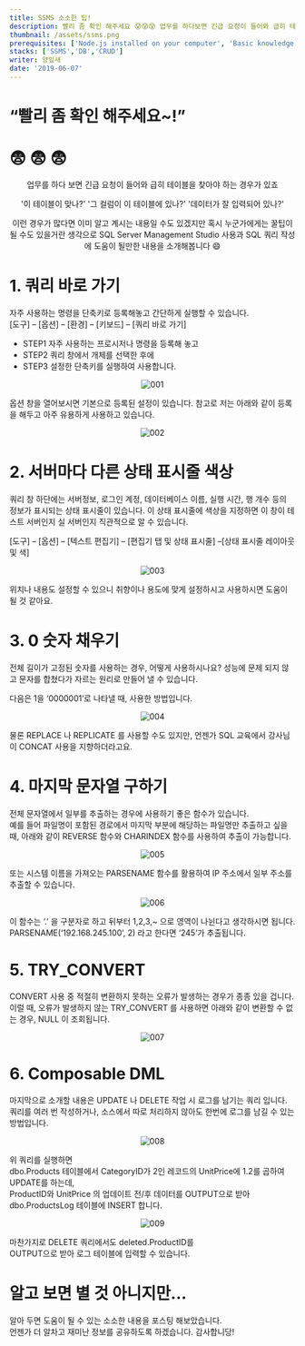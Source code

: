 ---
title: SSMS 소소한 팁!
description: 빨리 좀 확인 해주세요 😰😰😰 업무를 하다보면 긴급 요청이 들어와 급히 테이블을 찾아야 하는 경우가 있죠
thumbnail: /assets/ssms.png
prerequisites: ['Node.js installed on your computer', 'Basic knowledge working with Next.js and TypeScript']
stacks: ['SSMS','DB','CRUD']
writer: 양잎새
date: '2019-06-07'
---

<p align="center">
<h1>“빨리 좀 확인 해주세요~!”</h1>
</p>

<p align="center">
<h1>😨 😨 😨</h1>
</p>

<p align="center">
업무를 하다 보면 긴급 요청이 들어와 급히 테이블을 찾아야 하는 경우가 있죠
</p>
<p align="center">
'이 테이블이 맞나?'  
'그 컬럼이 이 테이블에 있나?'  
'데이터가 잘 입력되어 있나?'  
</p>


<p align="center">
이런 경우가 많다면 이미 알고 계시는 내용일 수도 있겠지만  
혹시 누군가에게는 꿀팁이 될 수도 있을거란 생각으로 SQL Server Management Studio 사용과  
SQL 쿼리 작성에 도움이 될만한 내용을 소개해봅니다 😄  
</p>

# 1. 쿼리 바로 가기
자주 사용하는 명령을 단축키로 등록해놓고 간단하게 실행할 수 있습니다.  
[도구] – [옵션] – [환경] – [키보드] – [쿼리 바로 가기]

- STEP1 자주 사용하는 프로시저나 명령을 등록해 놓고
- STEP2 쿼리 창에서 개체를 선택한 후에
- STEP3 설정한 단축키를 실행하여 사용합니다.

<p align="center">
<img src={`/20190607_YSY_SSMS/001.png`} alt="001"/>
</p>

옵션 창을 열어보시면 기본으로 등록된 설정이 있습니다.
참고로 저는 아래와 같이 등록을 해두고 아주 유용하게 사용하고 있습니다.

<p align="center">
<img src={`/20190607_YSY_SSMS/002.png`} alt="002"/>
</p>

# 2. 서버마다 다른 상태 표시줄 색상

쿼리 창 하단에는 서버정보, 로그인 계정, 데이터베이스 이름, 실행 시간, 행 개수 등의 정보가 표시되는 상태 표시줄이 있습니다. 이 상태 표시줄에 색상을 지정하면 이 창이 테스트 서버인지 실 서버인지 직관적으로 알 수 있습니다.

[도구] – [옵션] – [텍스트 편집기] – [편집기 탭 및 상태 표시줄] –[상태 표시줄 레이아웃 및 색]

<p align="center">
<img src={`/20190607_YSY_SSMS/003.png`} alt="003"/>
</p>

위치나 내용도 설정할 수 있으니 취향이나 용도에 맞게 설정하시고 사용하시면 도움이 될 것 같아요.

# 3. 0 숫자 채우기

전체 길이가 고정된 숫자를 사용하는 경우, 어떻게 사용하시나요? 성능에 문제 되지 않고 문자를 합쳤다가 자르는 원리로 만들어 낼 수 있습니다.

다음은 1을 ‘0000001’로 나타낼 때, 사용한 방법입니다.

<p align="center">
<img src={`/20190607_YSY_SSMS/004.png`} alt="004"/>
</p>

물론 REPLACE 나 REPLICATE 를 사용할 수도 있지만, 언젠가 SQL 교육에서 강사님이 CONCAT 사용을 지향하더라고요.

# 4. 마지막 문자열 구하기

전체 문자열에서 일부를 추출하는 경우에 사용하기 좋은 함수가 있습니다.  
예를 들어 파일명이 포함된 경로에서 마지막 부분에 해당하는 파일명만 추출하고 싶을 때, 아래와 같이 REVERSE 함수와 CHARINDEX 함수를 사용하여 추출이 가능합니다.

<p align="center">
<img src={`/20190607_YSY_SSMS/005.png`} alt="005"/>
</p>

또는 시스템 이름을 가져오는 PARSENAME 함수를 활용하여 IP 주소에서 일부 주소를 추출할 수 있습니다.

<p align="center">
<img src={`/20190607_YSY_SSMS/006.png`} alt="006"/>
</p>

이 함수는 ‘.’ 을 구분자로 하고 뒤부터 1,2,3,~ 으로 영역이 나뉜다고 생각하시면 됩니다.  
PARSENAME(‘192.168.245.100’, 2) 라고 한다면 ‘245’가 추출됩니다.

# 5. TRY_CONVERT
CONVERT 사용 중 적절히 변환하지 못하는 오류가 발생하는 경우가 종종 있을 겁니다. 이럴 때, 오류가 발생하지 않는 TRY_CONVERT 를 사용하면 아래와 같이 변환할 수 없는 경우, NULL 이 조회됩니다.

<p align="center">
<img src={`/20190607_YSY_SSMS/007.png`} alt="007"/>
</p>

# 6. Composable DML

마지막으로 소개할 내용은 UPDATE 나 DELETE 작업 시 로그를 남기는 쿼리 입니다. 쿼리를 여러 번 작성하거나, 소스에서 따로 처리하지 않아도 한번에 로그를 남길 수 있는 방법입니다.

<p align="center">
<img src={`/20190607_YSY_SSMS/008.png`} alt="008"/>
</p>

위 쿼리를 실행하면  
dbo.Products 테이블에서 CategoryID가 2인 레코드의 UnitPrice에 1.2를 곱하여 UPDATE를 하는데,  
ProductID와 UnitPrice 의 업데이트 전/후 데이터를 OUTPUT으로 받아 dbo.ProductsLog 테이블에 INSERT 합니다.

<p align="center">
<img src={`/20190607_YSY_SSMS/009.png`} alt="009"/>
</p>

마찬가지로 DELETE 쿼리에서도 deleted.ProductID를  
OUTPUT으로 받아 로그 테이블에 입력할 수 있습니다.

# 알고 보면 별 것 아니지만…

알아 두면 도움이 될 수 있는 소소한 내용을 포스팅 해보았습니다.  
언젠가 더 알차고 재미난 정보를 공유하도록 하겠습니다. 감사합니당!